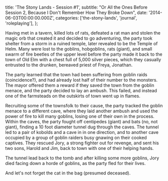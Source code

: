   title: 'The Stony Lands - Session #1',
  subtitle:
    "Or All the Ones Before Session 2, Because I Don't Remember How They Broke Down",
  date: '2014-06-03T00:00:00.000Z',
  categories: ['the-stony-lands', 'journal', 'roleplaying'],
};

Having met in a tavern, killed lots of rats, defeated a rat man and stolen the
magic orb that created it and decided to go adventuring, the party took shelter
from a storm in a ruined temple, later revealed to be the Temple of Helm. Many
were lost to the goblins, hobgoblins, rats (giant), and small swarm of fire
beetles of the upper level before the party made it back to the town of Old Elm
with a chest full of 5,000 silver pieces, which they casually entrusted to the
drunken, bereaved priest of Freya, Jonathan.

The party learned that the town had been suffering from goblin raids
(coincidence?), and had already lost half of their number to the monsters. The
mayor offered them a reward if they saved the town from the goblin menace, and
the party decided to lay an ambush. This failed, and instead one of the
farmsteads on the outskirts of town went up in flames.

Recruiting some of the townsfolk to their cause, the party tracked the goblin
menace to a different cave, where they laid another ambush and used the power of
fire to kill many goblins, losing one of their own in the process. Within the
caves, the party fought off centipedes (giant) and bats (no, not giant), finding
a 10 foot diameter tunnel dug through the caves. The tunnel led to a pair of
kobolds and a cave in in one direction, and to another cave occupied by a group
of goblin raiders busy gnawing on their cooked captives. They rescued Jory, a
strong fighter out for revenge, and sent his two sons, Harold and Jim, back to
town with one of their helping hands.

The tunnel lead back to the tomb and after killing some more goblins, Jory died
facing down a horde of goblins, as the party fled for their lives.

And let's not forget the cat in the bag (presumed deceased).
